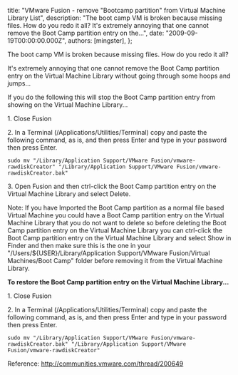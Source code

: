 
  title: "VMware Fusion - remove \"Bootcamp partition\" from Virtual Machine Library List",
  description: "The boot camp VM is broken because missing files. How do you redo it all? It's extremely annoying that one cannot remove the Boot Camp partition entry on the...",
  date: "2009-09-19T00:00:00.000Z",
  authors: [mingster],
};

<p>The boot camp VM is broken because missing files.  How do you redo it all?</p>
<p>It's extremely annoying that one cannot remove the Boot Camp partition entry on the Virtual Machine Library without going through some hoops and jumps...</p>
<p>If you do the following this will stop the Boot Camp partition entry from showing on the Virtual Machine Library...</p>
<p>1. Close Fusion</p>
<p>2. In a Terminal (/Applications/Utilities/Terminal) copy and paste the following command, as is, and then press Enter and type in your password then press Enter.<br /><code><br />sudo mv "/Library/Application Support/VMware Fusion/vmware-rawdiskCreator" "/Library/Application Support/VMware Fusion/vmware-rawdiskCreator.bak"<br /></code></p>
<p>3. Open Fusion and then ctrl-click the Boot Camp partition entry on the Virtual Machine Library and select Delete.</p>
<p>Note: If you have Imported the Boot Camp partition as a normal file based Virtual Machine you could have a Boot Camp partition entry on the Virtual Machine Library that you do not want to delete so before deleting the Boot Camp partition entry on the Virtual Machine Library you can ctrl-click the Boot Camp partition entry on the Virtual Machine Library and select Show in Finder and then make sure this is the one in your "/Users/${USER}/Library/Application Support/VMware Fusion/Virtual Machines/Boot Camp" folder before removing it from the Virtual Machine Library.</p>
<p><span style="font-weight:bold;">To restore the Boot Camp partition entry on the Virtual Machine Library...<br /></span></p>
<p>1. Close Fusion</p>
<p>2. In a Terminal (/Applications/Utilities/Terminal) copy and paste the following command, as is, and then press Enter and type in your password then press Enter.</p>
<p><code>sudo mv "/Library/Application Support/VMware Fusion/vmware-rawdiskCreator.bak" "/Library/Application Support/VMware Fusion/vmware-rawdiskCreator"</code></p>
<p>Reference: <a href="http://communities.vmware.com/thread/200649">http://communities.vmware.com/thread/200649</a></p>

